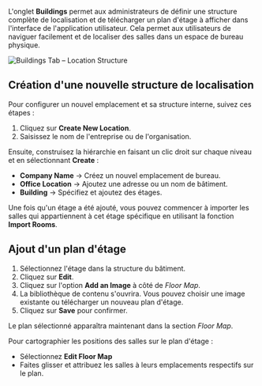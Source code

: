 L'onglet **Buildings** permet aux administrateurs de définir une structure complète de localisation et de télécharger un plan d'étage à afficher dans l'interface de l'application utilisateur. Cela permet aux utilisateurs de naviguer facilement et de localiser des salles dans un espace de bureau physique.

![Buildings Tab – Location Structure](/mnt/data/image.png)

## Création d'une nouvelle structure de localisation

Pour configurer un nouvel emplacement et sa structure interne, suivez ces étapes :

1. Cliquez sur **Create New Location**.
2. Saisissez le nom de l'entreprise ou de l'organisation.

Ensuite, construisez la hiérarchie en faisant un clic droit sur chaque niveau et en sélectionnant **Create** :

* **Company Name** → Créez un nouvel emplacement de bureau.
* **Office Location** → Ajoutez une adresse ou un nom de bâtiment.
* **Building** → Spécifiez et ajoutez des étages.

Une fois qu'un étage a été ajouté, vous pouvez commencer à importer les salles qui appartiennent à cet étage spécifique en utilisant la fonction **Import Rooms**.

## Ajout d'un plan d'étage

1. Sélectionnez l'étage dans la structure du bâtiment.
2. Cliquez sur **Edit**.
3. Cliquez sur l'option **Add an Image** à côté de *Floor Map*.
4. La bibliothèque de contenu s'ouvrira. Vous pouvez choisir une image existante ou télécharger un nouveau plan d'étage.
5. Cliquez sur **Save** pour confirmer.

Le plan sélectionné apparaîtra maintenant dans la section *Floor Map*.

Pour cartographier les positions des salles sur le plan d'étage :

* Sélectionnez **Edit Floor Map**
* Faites glisser et attribuez les salles à leurs emplacements respectifs sur le plan.
